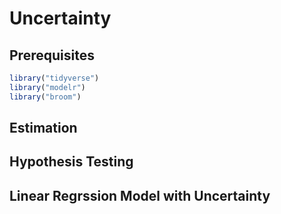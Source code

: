 # Uncertainty

## Prerequisites

```r
library("tidyverse")
library("modelr")
library("broom")
```

## Estimation


## Hypothesis Testing


## Linear Regrssion Model with Uncertainty


